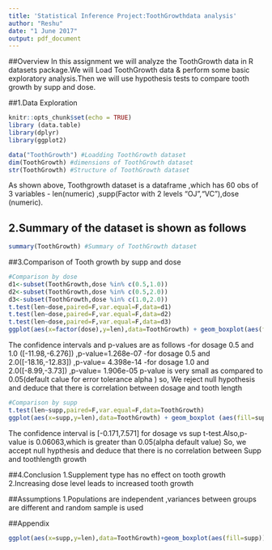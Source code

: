```yaml
---
title: 'Statistical Inference Project:ToothGrowthdata analysis'
author: "Reshu" 
date: "1 June 2017" 
output: pdf_document
---
```

##Overview
In this assignment we will analyze the ToothGrowth data in R datasets package.We will Load ToothGrowth data & perform some basic exploratory analysis.Then we will use hypothesis tests to compare tooth growth by supp and dose.

##1.Data Exploration
```r
knitr::opts_chunk$set(echo = TRUE)
library (data.table)
library(dplyr)
library(ggplot2)
```
```r
data("ToothGrowth") #Loadding ToothGrowth dataset
dim(ToothGrowth) #dimensions of ToothGrowth dataset
str(ToothGrowth) #Structure of ToothGrowth dataset
```
As shown above, Toothgrowth dataset is a dataframe ,which has  60 obs of 3 variables - len(numeric) ,supp(Factor with 2 levels "OJ","VC"),dose (numeric).

## 2.Summary of the dataset is shown as follows
```r
summary(ToothGrowth) #Summary of ToothGrowth dataset
```

##3.Comparison of  Tooth growth by supp and dose
```r
#Comparison by dose
d1<-subset(ToothGrowth,dose %in% c(0.5,1.0))
d2<-subset(ToothGrowth,dose %in% c(0.5,2.0))
d3<-subset(ToothGrowth,dose %in% c(1.0,2.0))
t.test(len~dose,paired=F,var.equal=F,data=d1)
t.test(len~dose,paired=F,var.equal=F,data=d2)
t.test(len~dose,paired=F,var.equal=F,data=d3)
ggplot(aes(x=factor(dose),y=len),data=ToothGrowth) + geom_boxplot(aes(fill=factor(dose))) + ggtitle ("Toothlength growth vs dose") ##Plot showing Toothlength growth vs dose
```
The confidence intervals and p-values are as follows
-for dosage 0.5 and 1.0 ([-11.98,-6.276]) ,p-value=1.268e-07
-for dosage 0.5 and 2.0([-18.16,-12.83])  ,p-value= 4.398e-14
-for dosage 1.0 and 2.0([-8.99,-3.73])    ,p-value= 1.906e-05
p-value is very small as compared to 0.05(default calue for error tolerance alpha ) so, We reject null hypothesis and deduce that there is correlation between dosage and tooth length
```r
#Comparison by supp
t.test(len~supp,paired=F,var.equal=F,data=ToothGrowth) 
ggplot(aes(x=supp,y=len),data=ToothGrowth) + geom_boxplot (aes(fill=supp)) +ggtitle("Toothlength growth vs supp")##Plot showing Toothlength growth vs supp
```
The confidence interval is [-0.171,7.571] for dosage vs sup t-test.Also,p-value is  0.06063,which is greater than 0.05(alpha default value) So, we accept null hypthesis and deduce that there is no correlation between Supp and toothlength growth

##4.Conclusion
1.Supplement type has no effect on tooth growth
2.Increasing dose level leads to increased tooth growth

##Assumptions
1.Populations are independent ,variances between groups are different and random sample is used

##Appendix
```r
ggplot(aes(x=supp,y=len),data=ToothGrowth)+geom_boxplot(aes(fill=supp))+facet_wrap(~dose)+ggtitle("Plot showing Toothlength growth vs supp for every dosage")
```